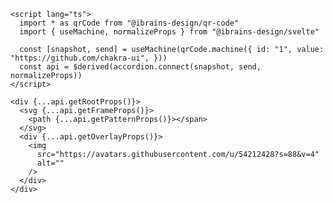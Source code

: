 ```svelte
<script lang="ts">
  import * as qrCode from "@ibrains-design/qr-code"
  import { useMachine, normalizeProps } from "@ibrains-design/svelte"

  const [snapshot, send] = useMachine(qrCode.machine({ id: "1", value: "https://github.com/chakra-ui", }))
  const api = $derived(accordion.connect(snapshot, send, normalizeProps))
</script>

<div {...api.getRootProps()}>
  <svg {...api.getFrameProps()}>
    <path {...api.getPatternProps()}></span>
  </svg>
  <div {...api.getOverlayProps()}>
    <img
      src="https://avatars.githubusercontent.com/u/54212428?s=88&v=4"
      alt=""
    />
  </div>
</div>
```

